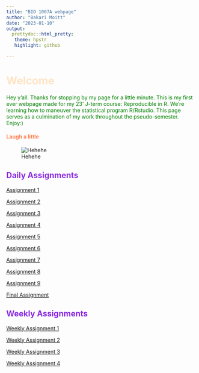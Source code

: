 ```yaml
---
title: "BIO 1007A webpage"
author: "Bakari Moitt"
date: "2023-01-10"
output: 
  prettydoc::html_pretty:
   theme: hpstr
   highlight: github
    
---
```

# <span style="color: bisque;">Welcome </span>  
<span style="color: green;"> Hey y'all. Thanks for stopping by my page for a little minute. This is my first ever webpage made for my 23' J-term course: Reproducible in R. We're learning how to maneuver the statistical program R/Rstudio. This page serves as a culmination of my work throughout the pseudo-semester. Enjoy:) </span>

#### <span style="color: coral;">Laugh a little</span>
![Hehehe](Tyler.gif)

## <span style="color: blueviolet;">Daily Assignments</span>
[Assignment 1](Assignment-1.html) 

[Assignment 2](Assignment-2.html)   

[Assignment 3](Assignment-3.html) 

[Assignment 4](Assignment-4.html)

[Assignment 5](Assignment-5.html)

[Assignment 6](Assignment-6.html)

[Assignment 7](Assignment-7.html)

[Assignment 8](Assignment-8.html)

[Assignment 9](Assignment-9.html)

[Final Assignment](Final-Assignment.html)

## <span style="color: blueviolet;">Weekly Assignments</span>

[Weekly Assignment 1](Weekly-Assignment-1.html) 

[Weekly Assignment 2](Weekly-Assignment-2.html)

[Weekly Assignment 3](Weekly-Assignment-3.html)

[Weekly Assignment 4](Weekly-Assignment-4.html)


